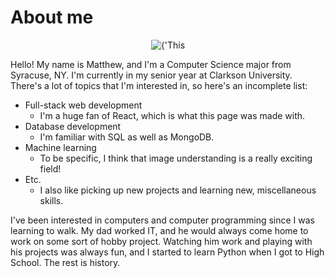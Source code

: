 
# About me

<center>
<Image
src={'/res/matthew.jpg'}
alt={'This is where an image of me was supposed to go. Oops!'}
title={"That's me!"}
sx={{
  borderTopLeftRadius: '15% 25%',
  borderTopRightRadius: '50% 50%',
  borderBottomRightRadius: '25% 15%',
  borderBottomLeftRadius: '50% 50%',
  width: ['70%', '55%', '45%', '400px'],
}}
/>
</center>

Hello! My name is Matthew, and I'm a Computer Science major from Syracuse, NY.
I'm currently in my senior year at Clarkson University. There's a lot of topics
that I'm interested in, so here's an incomplete list:

- Full-stack web development
  - I'm a huge fan of React, which is what this page was made with.
- Database development
  - I'm familiar with SQL as well as MongoDB.
- Machine learning
  - To be specific, I think that image understanding is a really exciting field!
- Etc.
  - I also like picking up new projects and learning new, miscellaneous skills.

I've been interested in computers and computer programming since I was learning
to walk. My dad worked IT, and he would always come home to work on some sort of
hobby project. Watching him work and playing with his projects was always fun, and
I started to learn Python when I got to High School. The rest is history.
